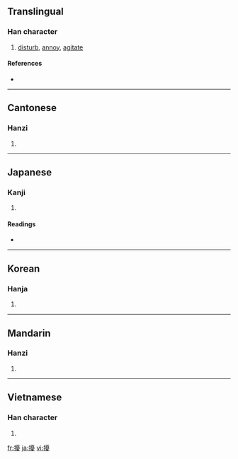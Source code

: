 {{also|扰}}
==Translingual==

===Han character===
{{Han char|rn=64|rad=手|as=15|sn=18|four=5104<sub>7</sub>|canj=手一月水 (QMBE)}}

# [[disturb]], [[annoy]], [[agitate]]

====References====
* {{Han ref|kx=0461.280|dkj=12920|dj=0810.340|hdz=31979.100|uh=64FE|ud=25854|bh=C25A|bd=49754}}

----

==Cantonese==

===Hanzi===
{{yue-hanzi|jyut=|y=yiu2|sim=扰}}

# {{defn|Cantonese}}

----

==Japanese==

===Kanji===
{{ja-kanji|grade=|rs=手15}}

# {{defn|Japanese}}

====Readings====
* {{ja-readings|on=[[じょう]] (jō)|kun=[[みだれる]] (midareru), [[わずらわし]] (wazurawashi)}}

----

==Korean==

===Hanja===
{{ko-hanja|hangeul=요|eumhun=|rv=yo|mr=yo|y=yo}}

# {{defn|Korean}}

----

==Mandarin==

===Hanzi===
{{cmn-hanzi|sim=扰|pin=[[rǎo]] ([[rao3]]), [[róu]] ([[rou2]])|wg=jao<sup>3</sup>, jou<sup>2</sup>}}

# {{defn|Mandarin}}

----

==Vietnamese==

===Han character===
{{vi-hantu|[[nhiễu]], [[nhầu]]}}

# {{defn|Vietnamese}}

[[fr:擾]]
[[ja:擾]]
[[vi:擾]]
